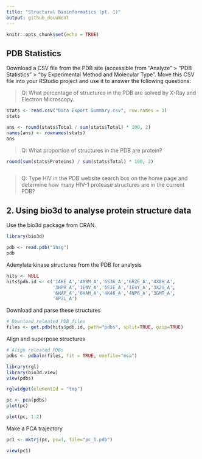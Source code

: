 ```yaml
---
title: "Structural Bioinformatics (pt. 1)"
output: github_document
---
```


```r
knitr::opts_chunk$set(echo = TRUE)
```

## PDB Statistics

Download a CSV file from the PDB site (accessible from “Analyze” > “PDB Statistics” > “by Experimental Method and Molecular Type”. Move this CSV file into your RStudio project and use it to answer the following questions:

> Q: What percentage of structures in the PDB are solved by X-Ray and Electron Microscopy.

```r
stats <- read.csv("Data Export Summary.csv", row.names = 1)
stats
```

```r
ans <- round(stats$Total / sum(stats$Total) * 100, 2)
names(ans) <- rownames(stats)
ans
```


> Q: What proportion of structures in the PDB are protein?

```r
round(sum(stats$Proteins) / sum(stats$Total) * 100, 2)
```


```r

```

> Q: Type HIV in the PDB website search box on the home page and determine how many HIV-1 protease structures are in the current PDB?


## 2. Using bio3d to analyse protein structure data

Use the bio3d package from CRAN. 

```r
library(bio3d)

pdb <- read.pdb("1hsg")
pdb
```

Adenylate kinase structures from the PDB for analysis

```r
hits <- NULL
hits$pdb.id <- c('1AKE_A','4X8M_A','6S36_A','6RZE_A','4X8H_A',
                 '3HPR_A','1E4V_A','5EJE_A','1E4Y_A','3X2S_A',
                 '6HAP_A','6HAM_A','4K46_A','4NP6_A','3GMT_A',
                 '4PZL_A')
```

Download and parse these structures

```r
# Download releated PDB files
files <- get.pdb(hits$pdb.id, path="pdbs", split=TRUE, gzip=TRUE)
```


Align and superpose structures

```r
# Align releated PDBs
pdbs <- pdbaln(files, fit = TRUE, exefile="msa")
```



```r
library(rgl)
library(bio3d.view)
view(pdbs)

rglwidget(elementId = "tmp")
```



```r
pc <- pca(pdbs)
plot(pc)
```



```r
plot(pc, 1:2)
```


Make a PCA trajectory 


```r
pc1 <- mktrj(pc, pc=1, file="pc_1.pdb")

```



```r
view(pc1)
```

